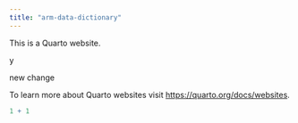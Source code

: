 ```yaml
---
title: "arm-data-dictionary"
---
```


This is a Quarto website.

y

new change

To learn more about Quarto websites visit <https://quarto.org/docs/websites>.

```r
1 + 1
```
